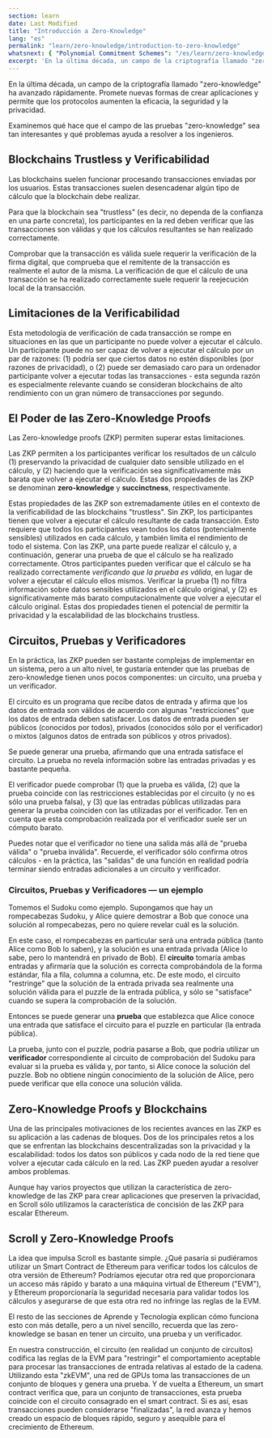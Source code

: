 ```yaml
---
section: learn
date: Last Modified
title: "Introducción a Zero-Knowledge"
lang: "es"
permalink: "learn/zero-knowledge/introduction-to-zero-knowledge"
whatsnext: { "Polynomial Commitment Schemes": "/es/learn/zero-knowledge/polynomial-commitment-schemes" }
excerpt: 'En la última década, un campo de la criptografía llamado "zero-knowledge" ha avanzado rápidamente. Promete nuevas formas de crear aplicaciones y permite que los protocolos aumenten la eficacia, la seguridad y la privacidad.'
---
```



En la última década, un campo de la criptografía llamado "zero-knowledge" ha avanzado rápidamente. Promete nuevas formas de crear aplicaciones y permite que los protocolos aumenten la eficacia, la seguridad y la privacidad.

Examinemos qué hace que el campo de las pruebas "zero-knowledge" sea tan interesantes y qué problemas ayuda a resolver a los ingenieros.

## Blockchains Trustless y Verificabilidad

Las blockchains suelen funcionar procesando transacciones enviadas por los usuarios. Estas transacciones suelen desencadenar algún tipo de cálculo que la blockchain debe realizar.

Para que la blockchain sea "trustless" (es decir, no dependa de la confianza en una parte concreta), los participantes en la red deben verificar que las transacciones son válidas y que los cálculos resultantes se han realizado correctamente.

Comprobar que la transacción es válida suele requerir la verificación de la firma digital, que comprueba que el remitente de la transacción es realmente el autor de la misma. La verificación de que el cálculo de una transacción se ha realizado correctamente suele requerir la reejecución local de la transacción.

## Limitaciones de la Verificabilidad

Esta metodología de verificación de cada transacción se rompe en situaciones en las que un participante no puede volver a ejecutar el cálculo. Un participante puede no ser capaz de volver a ejecutar el cálculo por un par de razones: (1) podría ser que ciertos datos no estén disponibles (por razones de privacidad), o (2) puede ser demasiado caro para un ordenador participante volver a ejecutar todas las transacciones - esta segunda razón es especialmente relevante cuando se consideran blockchains de alto rendimiento con un gran número de transacciones por segundo.

## El Poder de las Zero-Knowledge Proofs

Las Zero-knowledge proofs (ZKP) permiten superar estas limitaciones.

Las ZKP permiten a los participantes verificar los resultados de un cálculo (1) preservando la privacidad de cualquier dato sensible utilizado en el cálculo, y (2) haciendo que la verificación sea significativamente más barata que volver a ejecutar el cálculo. Estas dos propiedades de las ZKP se denominan **zero-knowledge** y **succinctness**, respectivamente.

Estas propiedades de las ZKP son extremadamente útiles en el contexto de la verificabilidad de las blockchains "trustless". Sin ZKP, los participantes tienen que volver a ejecutar el cálculo resultante de cada transacción. Esto requiere que todos los participantes vean todos los datos (potencialmente sensibles) utilizados en cada cálculo, y también limita el rendimiento de todo el sistema. Con las ZKP, una parte puede realizar el cálculo y, a continuación, generar una prueba de que el cálculo se ha realizado correctamente. Otros participantes pueden verificar que el cálculo se ha realizado correctamente _verificando que la prueba es válida_, en lugar de volver a ejecutar el cálculo ellos mismos. Verificar la prueba (1) no filtra información sobre datos sensibles utilizados en el cálculo original, y (2) es significativamente más barato computacionalmente que volver a ejecutar el cálculo original. Estas dos propiedades tienen el potencial de permitir la privacidad y la escalabilidad de las blockchains trustless.

## Circuitos, Pruebas y Verificadores

En la práctica, las ZKP pueden ser bastante complejas de implementar en un sistema, pero a un alto nivel, te gustaría entender que las pruebas de zero-knowledge tienen unos pocos componentes: un circuito, una prueba y un verificador.

El circuito es un programa que recibe datos de entrada y afirma que los datos de entrada son válidos de acuerdo con algunas "restricciones" que los datos de entrada deben satisfacer. Los datos de entrada pueden ser públicos (conocidos por todos), privados (conocidos sólo por el verificador) o mixtos (algunos datos de entrada son públicos y otros privados).

Se puede generar una prueba, afirmando que una entrada satisface el circuito. La prueba no revela información sobre las entradas privadas y es bastante pequeña.

El verificador puede comprobar (1) que la prueba es válida, (2) que la prueba coincide con las restricciones establecidas por el circuito (y no es sólo una prueba falsa), y (3) que las entradas públicas utilizadas para generar la prueba coinciden con las utilizadas por el verificador. Ten en cuenta que esta comprobación realizada por el verificador suele ser un cómputo barato.

<Aside type="tip" title="">
  Puedes notar que el verificador no tiene una salida más allá de "prueba válida" o "prueba inválida". Recuerde, el
  verificador sólo confirma otros cálculos - en la práctica, las "salidas" de una función en realidad podría terminar siendo
  entradas adicionales a un circuito y verificador.
</Aside>

### Circuitos, Pruebas y Verificadores — un ejemplo

Tomemos el Sudoku como ejemplo. Supongamos que hay un rompecabezas Sudoku, y Alice quiere demostrar a Bob que conoce una solución al rompecabezas, pero no quiere revelar cuál es la solución.

En este caso, el rompecabezas en particular será una entrada pública (tanto Alice como Bob lo saben), y la solución es una entrada privada (Alice lo sabe, pero lo mantendrá en privado de Bob). El **circuito** tomaría ambas entradas y afirmaría que la solución es correcta comprobándola de la forma estándar, fila a fila, columna a columna, etc. De este modo, el circuito "restringe" que la solución de la entrada privada sea realmente una solución válida para el puzzle de la entrada pública, y sólo se "satisface" cuando se supera la comprobación de la solución.

Entonces se puede generar una **prueba** que establezca que Alice conoce una entrada que satisface el circuito para el puzzle en particular (la entrada pública).

La prueba, junto con el puzzle, podría pasarse a Bob, que podría utilizar un **verificador** correspondiente al circuito de comprobación del Sudoku para evaluar si la prueba es válida y, por tanto, si Alice conoce la solución del puzzle. Bob no obtiene ningún conocimiento de la solución de Alice, pero puede verificar que ella conoce una solución válida.

## Zero-Knowledge Proofs y Blockchains

Una de las principales motivaciones de los recientes avances en las ZKP es su aplicación a las cadenas de bloques. Dos de los principales retos a los que se enfrentan las blockchains descentralizadas son la privacidad y la escalabilidad: todos los datos son públicos y cada nodo de la red tiene que volver a ejecutar cada cálculo en la red. Las ZKP pueden ayudar a resolver ambos problemas.

Aunque hay varios proyectos que utilizan la característica de zero-knowledge de las ZKP para crear aplicaciones que preserven la privacidad, en Scroll sólo utilizamos la característica de concisión de las ZKP para escalar Ethereum.

## Scroll y Zero-Knowledge Proofs

La idea que impulsa Scroll es bastante simple. ¿Qué pasaría si pudiéramos utilizar un Smart Contract de Ethereum para verificar todos los cálculos de otra versión de Ethereum? Podríamos ejecutar otra red que proporcionara un acceso más rápido y barato a una máquina virtual de Ethereum ("EVM"), y Ethereum proporcionaría la seguridad necesaria para validar todos los cálculos y asegurarse de que esta otra red no infringe las reglas de la EVM.

El resto de las secciones de Aprende y Tecnología explican cómo funciona esto con más detalle, pero a un nivel sencillo, recuerda que las zero-knowledge se basan en tener un circuito, una prueba y un verificador.

En nuestra construcción, el circuito (en realidad un conjunto de circuitos) codifica las reglas de la EVM para "restringir" el comportamiento aceptable para procesar las transacciones de entrada relativas al estado de la cadena. Utilizando esta "zkEVM", una red de GPUs toma las transacciones de un conjunto de bloques y genera una prueba. Y de vuelta a Ethereum, un smart contract verifica que, para un conjunto de transacciones, esta prueba coincide con el circuito consagrado en el smart contract. Si es así, esas transacciones pueden considerarse "finalizadas", la red avanza y hemos creado un espacio de bloques rápido, seguro y asequible para el crecimiento de Ethereum.
